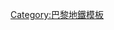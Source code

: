 {{noteTA
|1=zh-hant:夏特雷; zh-hans:沙特雷;
}}
{{Navbox
| name = 巴黎地鐵7號線
| title = [[巴黎地鐵7號線]]
| titlestyle = background:#f59fb3
| image = [[File:Metro-M.svg|30px]][[File:Paris Metro 7.svg|30px]]
| list1 = {{Navbox|subgroup
|groupstyle = background: #ececec; text-align: center; width: 8%;
|liststyle = text-align: left;
|group1= '''主線'''
|group1style= border-right:solid 5px #f59fb3
|list1= [[新庭-1945年5月8日站|新庭-1945年5月8日]] - [[奧貝維埃堡站|奧貝維埃堡]] - [[奧貝維埃-龐丹-四條徑站|奧貝維埃-龐丹-四條徑]] - [[維耶特門站|維耶特門]] - [[科倫坦·卡里烏站|科倫坦·卡里烏]] - [[克里米亞站|克里米亞]] - [[里格站|里格]] - [[斯大林格勒站|斯大林格勒]] - [[路易·布朗站|路易·布朗]] - [[朗頓堡站|朗頓堡]] - [[巴黎東站 (巴黎地鐵)|巴黎東站]] - [[魚船站|魚船]] - [[青年站|青年]] - [[普勒蒂埃站|普勒蒂埃]] - [[紹塞·昂坦-拉法葉站|紹塞·昂坦-拉法葉]] - [[歌劇院站 (巴黎地鐵)|歌劇院]] - [[金字塔站|金字塔]] - [[皇家宫-卢浮宫站|皇家宮-羅浮宮]] - [[新橋站 (巴黎)|新橋]] - [[沙特雷站|沙特雷]] - [[瑪利橋站|瑪利橋]] - [[蘇利-莫隆站|蘇利-莫隆]] - [[于修站|-{于}-修]] - [[蒙日廣場站|蒙日廣場]] - [[桑西埃-多邦頓站|桑西埃-多邦頓]] - [[戈布蘭站|戈布蘭]] - [[意大利廣場站 (巴黎地鐵)|意大利廣場]] - [[托比亞克站|托比亞克]] - [[白樓站|白樓]]
|group2= '''猶太城支線'''
|group2style= border-right:solid 5px #f59fb3
|list2= [[白樓站|白樓]] - [[萊克朗蘭-比塞特爾站|萊克朗蘭-比塞特爾]] - [[猶太城-雷奧·拉格朗日站|猶太城-雷奧·拉格朗日]] - [[猶太城-保羅·維揚站|猶太城-保羅·維揚]] - [[猶太城-路易·阿拉貢站|猶太城-路易·阿拉貢]]
|group3= '''伊夫里支線'''
|group3style= border-right:solid 5px #f59fb3
|list3= [[白樓站|白樓]] - [[意大利門站|意大利門]] - [[舒瓦西門站|舒瓦西門]] - [[伊夫里門站|伊夫里門]] - [[居里夫婦站|居里夫婦]] - [[伊夫里市政府站|伊夫里市政府]]
}}
}}
<noinclude>[[Category:巴黎地鐵模板]]</noinclude>